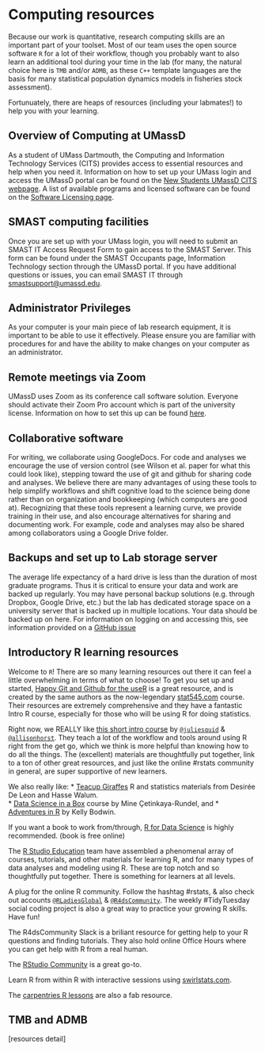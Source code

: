 # Computing resources {#computing}

Because our work is quantitative, research computing skills are an important part of your toolset. Most of our team uses the open source software `R` for a lot of their workflow, though you probably want to also learn an additional tool during your time in the lab (for many, the natural choice here is `TMB` and/or `ADMB`, as these `C++` template languages are the basis for many statistical population dynamics models in fisheries stock assessment).  

Fortunuately, there are heaps of resources (including your labmates!) to help you with your learning.  


## Overview of Computing at UMassD
As a student of UMass Dartmouth, the Computing and Information Technology Services (CITS) provides access to essential resources and help when you need it. Information on how to set up your UMass login and access the UMassD portal can be found on the [New Students UMassD CITS webpage](https://www.umassd.edu/cits/newstudent/). A list of available programs and licensed software can be found on the [Software Licensing page](https://www.umassd.edu/cits/software/).

## SMAST computing facilities
Once you are set up with your UMass login, you will need to submit an SMAST IT Access Request Form to gain access to the SMAST Server. This form can be found under the SMAST Occupants page, Information Technology section through the UMassD portal. If you have additional questions or issues, you can email SMAST IT through [smastsupport@umassd.edu](mailto:smastsupport@umassd.edu). 

## Administrator Privileges
As your computer is your main piece of lab research equipment, it is important to be able to use it effectively. Please ensure you are familiar with procedures for and have the ability to make changes on your computer as an administrator.   

## Remote meetings via Zoom

UMassD uses Zoom as its conference call software solution. Everyone should activate their Zoom Pro account which is part of the university license.  Information on how to set this up can be found [here](https://instructionaldev.umassd.edu/zoom/). 

## Collaborative software

For writing, we collaborate using GoogleDocs. For code and analyses we encourage the use of version control (see Wilson et al. paper for what this could look like), stepping toward the use of git and github for sharing code and analyses. We believe there are many advantages of using these tools to help simplify workflows and shift cognitive load to the science being done rather than on organization and bookkeeping (which computers are good at). Recognizing that these tools represent a learning curve, we provide training in their use, and also encourage alternatives for sharing and documenting work. For example, code and analyses may also be shared among collaborators using a Google Drive folder.  

## Backups and set up to Lab storage server 

The average life expectancy of a hard drive is less than the duration of most graduate programs. Thus it is critical to ensure your data and work are backed up regularly. You may have personal backup solutions (e.g. through Dropbox, Google Drive, etc.) but the lab has dedicated storage space on a university server that is backed up in multiple locations. Your data should be backed up on here. For information on logging on and accessing this, 
see information provided on a [GitHub issue](https://github.com/thefaylab/lab-chat/issues/5)


## Introductory R learning resources {#learnr}

Welcome to `R`! There are so many learning resources out there it can feel a little overwhelming in terms of what to choose! To get you set up and started, [Happy Git and Github for the useR](https://happygitwithr.com/) is a great resource, and is created by the same authors as the now-legendary [stat545.com](stat545.com) course. Their resources are extremely comprehensive and they have a fantastic Intro R course, especially for those who will be using R for doing statistics.   

Right now, we REALLY like [this short intro course](https://rstudio-conf-2020.github.io/r-for-excel/) by [`@juliesquid`](https://twitter.com/juliesquid) & [`@allisonhorst`](https://twitter.com/allisonhorst). They teach a lot of the workflow and tools around using R right from the get go, which we think is more helpful than knowing how to do all the things. The (excellent) materials are thoughtfully put together, link to a ton of other great resources, and just like the online #rstats community in general, are super supportive of new learners. 

We also really like: 
* [Teacup Giraffes](https://tinystats.github.io/teacups-giraffes-and-statistics/index.html) R and statistics materials from Desirée De Leon and Hasse Walum.   
* [Data Science in a Box](https://datasciencebox.org) course by Mine Çetinkaya-Rundel, and
* [Adventures in R](https://www.adventures-in-r.com/) by Kelly Bodwin.  

If you want a book to work from/through, [R for Data Science](r4ds.had.co.nz) is highly recommended.  (book is free online)  

The [R Studio Education](https://education.rstudio.com/) team have assembled a phenomenal array of courses, tutorials, and other materials for learning R, and for many types of data analyses and modeling using R. These are top notch and so thoughtfully put together. There is something for learners at all levels.  

A plug for the online R community. Follow the hashtag #rstats, & also check out accounts [`@RLadiesGlobal`](https://twitter.com/RLadiesGlobal) & [`@R4dsCommunity`](https://twitter.com/R4dsCommunity). The weekly #TidyTuesday social coding project is also a great way to practice your growing R skills. Have fun!  

The R4dsCommunity Slack is a briliant resource for getting help to your R questions and finding tutorials. They also hold online Office Hours where you can get help with R from a real human.  

The [RStudio Community](https://community.rstudio.com/) is a great go-to.  

Learn R from within R with interactive sessions using [swirlstats.com](swirlstats.com).  

The [carpentries R lessons](https://datacarpentry.org/R-ecology-lesson/) are also a fab resource.  


## TMB and ADMB
[resources detail]

